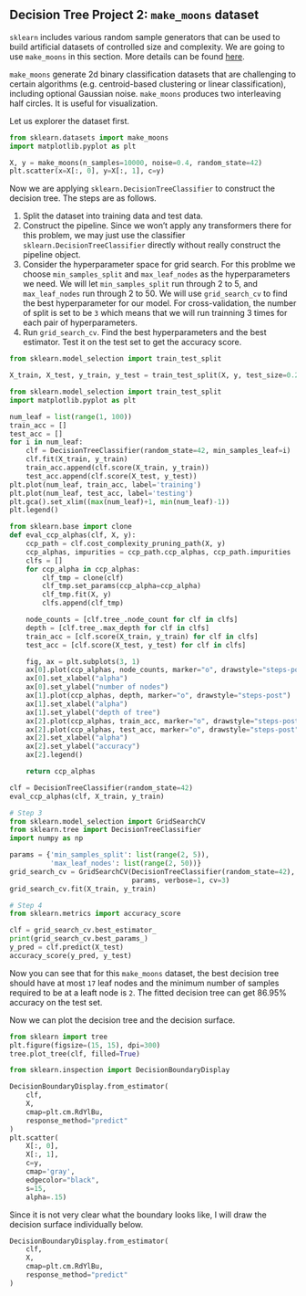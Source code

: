 ## Decision Tree Project 2: `make_moons` dataset

`sklearn` includes various random sample generators that can be used to build artificial datasets of controlled size and complexity. We are going to use `make_moons` in this section. More details can be found [here](https://scikit-learn.org/stable/datasets/sample_generators.html).

`make_moons` generate 2d binary classification datasets that are challenging to certain algorithms (e.g. centroid-based clustering or linear classification), including optional Gaussian noise. `make_moons` produces two interleaving half circles. It is useful for visualization. 

Let us explorer the dataset first.

 
```python
from sklearn.datasets import make_moons
import matplotlib.pyplot as plt

X, y = make_moons(n_samples=10000, noise=0.4, random_state=42)
plt.scatter(x=X[:, 0], y=X[:, 1], c=y)
```
 
Now we are applying `sklearn.DecisionTreeClassifier` to construct the decision tree. The steps are as follows.

1. Split the dataset into training data and test data. 
2. Construct the pipeline. Since we won't apply any transformers there for this problem, we may just use the classifier `sklearn.DecisionTreeClassifier` directly without really construct the pipeline object.
3. Consider the hyperparameter space for grid search. For this problme we choose `min_samples_split` and `max_leaf_nodes` as the hyperparameters we need. We will let `min_samples_split` run through 2 to 5, and `max_leaf_nodes` run through 2 to 50. We will use `grid_search_cv` to find the best hyperparameter for our model. For cross-validation, the number of split is set to be `3` which means that we will run trainning 3 times for each pair of hyperparameters.
4. Run `grid_search_cv`. Find the best hyperparameters and the best estimator. Test it on the test set to get the accuracy score.


```python
from sklearn.model_selection import train_test_split

X_train, X_test, y_train, y_test = train_test_split(X, y, test_size=0.2, random_state=42)
```


```python
from sklearn.model_selection import train_test_split
import matplotlib.pyplot as plt

num_leaf = list(range(1, 100))
train_acc = []
test_acc = []
for i in num_leaf:
    clf = DecisionTreeClassifier(random_state=42, min_samples_leaf=i)
    clf.fit(X_train, y_train)
    train_acc.append(clf.score(X_train, y_train))
    test_acc.append(clf.score(X_test, y_test))
plt.plot(num_leaf, train_acc, label='training')
plt.plot(num_leaf, test_acc, label='testing')
plt.gca().set_xlim((max(num_leaf)+1, min(num_leaf)-1))
plt.legend()
```




```python

from sklearn.base import clone
def eval_ccp_alphas(clf, X, y):
    ccp_path = clf.cost_complexity_pruning_path(X, y)
    ccp_alphas, impurities = ccp_path.ccp_alphas, ccp_path.impurities
    clfs = []
    for ccp_alpha in ccp_alphas:
        clf_tmp = clone(clf)
        clf_tmp.set_params(ccp_alpha=ccp_alpha)
        clf_tmp.fit(X, y)
        clfs.append(clf_tmp)

    node_counts = [clf.tree_.node_count for clf in clfs]
    depth = [clf.tree_.max_depth for clf in clfs]
    train_acc = [clf.score(X_train, y_train) for clf in clfs]
    test_acc = [clf.score(X_test, y_test) for clf in clfs]

    fig, ax = plt.subplots(3, 1)
    ax[0].plot(ccp_alphas, node_counts, marker="o", drawstyle="steps-post")
    ax[0].set_xlabel("alpha")
    ax[0].set_ylabel("number of nodes")
    ax[1].plot(ccp_alphas, depth, marker="o", drawstyle="steps-post")
    ax[1].set_xlabel("alpha")
    ax[1].set_ylabel("depth of tree")
    ax[2].plot(ccp_alphas, train_acc, marker="o", drawstyle="steps-post", label='train')
    ax[2].plot(ccp_alphas, test_acc, marker="o", drawstyle="steps-post", label='test')
    ax[2].set_xlabel("alpha")
    ax[2].set_ylabel("accuracy")
    ax[2].legend()

    return ccp_alphas

clf = DecisionTreeClassifier(random_state=42)
eval_ccp_alphas(clf, X_train, y_train)
```




```python
# Step 3
from sklearn.model_selection import GridSearchCV
from sklearn.tree import DecisionTreeClassifier
import numpy as np

params = {'min_samples_split': list(range(2, 5)),
          'max_leaf_nodes': list(range(2, 50))}
grid_search_cv = GridSearchCV(DecisionTreeClassifier(random_state=42), 
                              params, verbose=1, cv=3)
grid_search_cv.fit(X_train, y_train)
```



```python
# Step 4
from sklearn.metrics import accuracy_score

clf = grid_search_cv.best_estimator_
print(grid_search_cv.best_params_)
y_pred = clf.predict(X_test)
accuracy_score(y_pred, y_test)
```


Now you can see that for this `make_moons` dataset, the best decision tree should have at most `17` leaf nodes and the minimum number of samples required to be at a leaft node is `2`. The fitted decision tree can get 86.95% accuracy on the test set. 

Now we can plot the decision tree and the decision surface.


```python
from sklearn import tree
plt.figure(figsize=(15, 15), dpi=300)
tree.plot_tree(clf, filled=True)

```



```python
from sklearn.inspection import DecisionBoundaryDisplay

DecisionBoundaryDisplay.from_estimator(
    clf,
    X,
    cmap=plt.cm.RdYlBu,
    response_method="predict"
)
plt.scatter(
    X[:, 0],
    X[:, 1],
    c=y,
    cmap='gray',
    edgecolor="black",
    s=15,
    alpha=.15)
```

Since it is not very clear what the boundary looks like, I will draw the decision surface individually below.

```python
DecisionBoundaryDisplay.from_estimator(
    clf,
    X,
    cmap=plt.cm.RdYlBu,
    response_method="predict"
)
```


